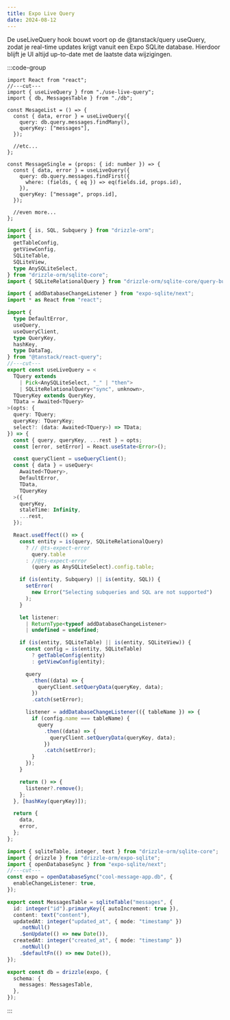 ```yaml
---
title: Expo Live Query
date: 2024-08-12
---
```


De useLiveQuery hook bouwt voort op de @tanstack/query useQuery, zodat je real-time updates krijgt vanuit een Expo SQLite database. Hierdoor blijft je UI altijd up-to-date met de laatste data wijzigingen.

:::code-group

```tsx [client] filename="client.tsx"
import React from "react";
//---cut---
import { useLiveQuery } from "./use-live-query";
import { db, MessagesTable } from "./db";

const MesageList = () => {
  const { data, error } = useLiveQuery({
    query: db.query.messages.findMany(),
    queryKey: ["messages"],
  });

  //etc...
};

const MessageSingle = (props: { id: number }) => {
  const { data, error } = useLiveQuery({
    query: db.query.messages.findFirst({
      where: (fields, { eq }) => eq(fields.id, props.id),
    }),
    queryKey: ["message", props.id],
  });

  //even more...
};
```

```ts [live-query] filename="use-live-query.ts"
import { is, SQL, Subquery } from "drizzle-orm";
import {
  getTableConfig,
  getViewConfig,
  SQLiteTable,
  SQLiteView,
  type AnySQLiteSelect,
} from "drizzle-orm/sqlite-core";
import { SQLiteRelationalQuery } from "drizzle-orm/sqlite-core/query-builders/query";

import { addDatabaseChangeListener } from "expo-sqlite/next";
import * as React from "react";

import {
  type DefaultError,
  useQuery,
  useQueryClient,
  type QueryKey,
  hashKey,
  type DataTag,
} from "@tanstack/react-query";
//---cut---
export const useLiveQuery = <
  TQuery extends
    | Pick<AnySQLiteSelect, "_" | "then">
    | SQLiteRelationalQuery<"sync", unknown>,
  TQueryKey extends QueryKey,
  TData = Awaited<TQuery>
>(opts: {
  query: TQuery;
  queryKey: TQueryKey;
  select?: (data: Awaited<TQuery>) => TData;
}) => {
  const { query, queryKey, ...rest } = opts;
  const [error, setError] = React.useState<Error>();

  const queryClient = useQueryClient();
  const { data } = useQuery<
    Awaited<TQuery>,
    DefaultError,
    TData,
    TQueryKey
  >({
    queryKey,
    staleTime: Infinity,
    ...rest,
  });

  React.useEffect(() => {
    const entity = is(query, SQLiteRelationalQuery)
      ? // @ts-expect-error
        query.table
      : //@ts-expect-error
        (query as AnySQLiteSelect).config.table;

    if (is(entity, Subquery) || is(entity, SQL)) {
      setError(
        new Error("Selecting subqueries and SQL are not supported")
      );
    }

    let listener:
      | ReturnType<typeof addDatabaseChangeListener>
      | undefined = undefined;

    if (is(entity, SQLiteTable) || is(entity, SQLiteView)) {
      const config = is(entity, SQLiteTable)
        ? getTableConfig(entity)
        : getViewConfig(entity);

      query
        .then((data) => {
          queryClient.setQueryData(queryKey, data);
        })
        .catch(setError);

      listener = addDatabaseChangeListener(({ tableName }) => {
        if (config.name === tableName) {
          query
            .then((data) => {
              queryClient.setQueryData(queryKey, data);
            })
            .catch(setError);
        }
      });
    }

    return () => {
      listener?.remove();
    };
  }, [hashKey(queryKey)]);

  return {
    data,
    error,
  };
};
```

```ts [database] filename="db.ts"
import { sqliteTable, integer, text } from "drizzle-orm/sqlite-core";
import { drizzle } from "drizzle-orm/expo-sqlite";
import { openDatabaseSync } from "expo-sqlite/next";
//---cut---
const expo = openDatabaseSync("cool-message-app.db", {
  enableChangeListener: true,
});

export const MessagesTable = sqliteTable("messages", {
  id: integer("id").primaryKey({ autoIncrement: true }),
  content: text("content"),
  updatedAt: integer("updated_at", { mode: "timestamp" })
    .notNull()
    .$onUpdate(() => new Date()),
  createdAt: integer("created_at", { mode: "timestamp" })
    .notNull()
    .$defaultFn(() => new Date()),
});

export const db = drizzle(expo, {
  schema: {
    messages: MessagesTable,
  },
});
```

:::
